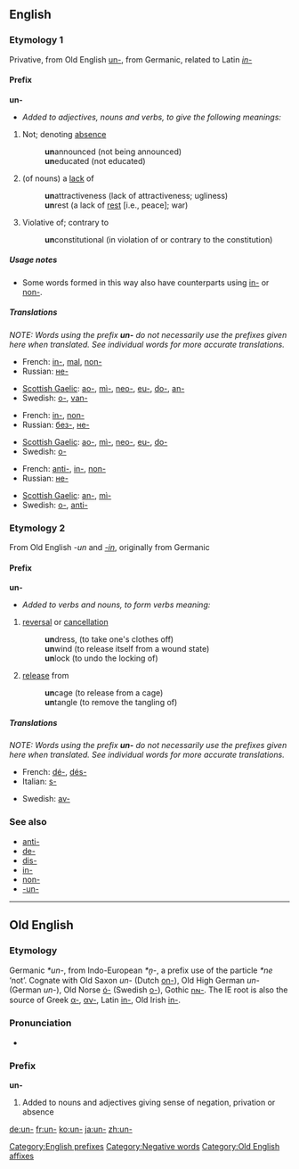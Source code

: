 {{see|UN|un|-un-|ün|ún}}
==English==

===Etymology 1===
Privative, from Old English [[un-#Old English|un-]], from Germanic, related to Latin ''[[in-#Latin|in-]]''

====Prefix====
'''un-'''
*''Added to adjectives, nouns and verbs, to give the following meanings:''

# Not; denoting [[absence]]
#: '''un'''announced (not being announced)
#: '''un'''educated (not educated)
# (of nouns) a [[lack]] of
#: '''un'''attractiveness (lack of attractiveness; ugliness)
#: '''un'''rest (a lack of [[rest]] [i.e., peace]; war)
# Violative of; contrary to
#: '''un'''constitutional (in violation of or contrary to the constitution)

=====Usage notes=====
*Some words formed in this way also have counterparts using [[in-]] or [[non-]].

=====Translations=====
''NOTE: Words using the prefix '''un-''' do not necessarily use the prefixes given here when translated. See individual words for more accurate translations.''

{{trans-top|denoting absence}}
*French: [[in-]], [[mal]], [[non-]]
*Russian: [[не-]]
{{trans-mid}}
*[[Scottish Gaelic]]: [[ao-]], [[mì-]], [[neo-]], [[eu-]], [[do-]], [[an-]]
*Swedish: [[o-]], [[van-]]
{{trans-bottom}}

{{trans-top|denoting a lack of}}
*French: [[in-]], [[non-]]
*Russian: [[без-]], [[не-]]
{{trans-mid}}
*[[Scottish Gaelic]]: [[ao-]], [[mì-]], [[neo-]], [[eu-]], [[do-]]
*Swedish: [[o-]]
{{trans-bottom}}

{{trans-top|violative of; contrary to}}
*French: [[anti-]], [[in-]], [[non-]]
*Russian: [[не-]]
{{trans-mid}}
*[[Scottish Gaelic]]: [[an-]], [[mì-]]
*Swedish: [[o-]], [[anti-]]
{{trans-bottom}}

===Etymology 2===
From Old English ''-un'' and ''[[-in]]'', originally from Germanic

====Prefix====
'''un-'''
*''Added to verbs and nouns, to form verbs meaning:''

# [[reversal]] or [[cancellation]]
#: '''un'''dress, (to take one's clothes off)
#: '''un'''wind (to release itself from a wound state)
#: '''un'''lock (to undo the locking of)
# [[release]] from
#: '''un'''cage (to release from a cage)
#: '''un'''tangle (to remove the tangling of)

=====Translations=====
''NOTE: Words using the prefix '''un-''' do not necessarily use the prefixes given here when translated. See individual words for more accurate translations.''

{{trans-top|reversal or cancellation}}
*French: [[dé-]], [[dés-]]
*Italian: [[s-]]
{{trans-mid}}
*Swedish: [[av-]]
{{trans-bottom}}

===See also===
*[[anti-]]
*[[de-]]
*[[dis-]]
*[[in-]]
*[[non-]]
*[[-un-]]

[[Category:English prefixes]]
[[Category:Negative words]]

----

==Old English==

===Etymology===
Germanic ''*un-'', from Indo-European ''*n̥-'', a prefix use of the particle ''*ne'' ‘not’. Cognate with Old Saxon ''un-'' (Dutch [[on-]]), Old High German ''un-'' (German ''un-''), Old Norse [[ó-]] (Swedish [[o-]]), Gothic [[𐌿𐌽-]]. The IE root is also the source of Greek [[α-]], [[αν-]], Latin [[in-]], Old Irish [[in-]].

===Pronunciation===
*{{IPA|/ʊn/}}

===Prefix===
'''un-'''

# Added to nouns and adjectives giving sense of negation, privation or absence

[[Category:Old English affixes]]

[[de:un-]]
[[fr:un-]]
[[ko:un-]]
[[ja:un-]]
[[zh:un-]]